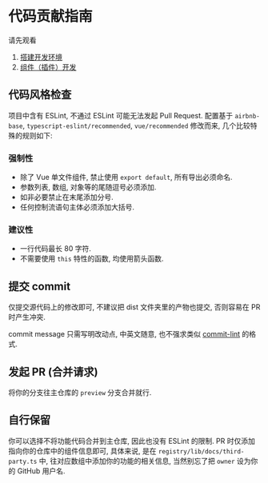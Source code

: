 # 代码贡献指南

请先观看

1.  [搭建开发环境](/docs/developer/environment)
2.  [组件（插件）开发](/docs/developer/component)

## 代码风格检查

项目中含有 ESLint, 不通过 ESLint 可能无法发起 Pull Request. 配置基于 `airbnb-base`, `typescript-eslint/recommended`, `vue/recommended` 修改而来, 几个比较特殊的规则如下:

### 强制性

- 除了 Vue 单文件组件, 禁止使用 `export default`, 所有导出必须命名.
- 参数列表, 数组, 对象等的尾随逗号必须添加.
- 如非必要禁止在末尾添加分号.
- 任何控制流语句主体必须添加大括号.

### 建议性

- 一行代码最长 80 字符.
- 不需要使用 `this` 特性的函数, 均使用箭头函数.

## 提交 commit

仅提交源代码上的修改即可, 不建议把 dist 文件夹里的产物也提交, 否则容易在 PR 时产生冲突.

commit message 只需写明改动点, 中英文随意, 也不强求类似 [commit-lint](https://github.com/conventional-changelog/commitlint) 的格式.

## 发起 PR (合并请求)

将你的分支往主仓库的 `preview` 分支合并就行.

## 自行保留

你可以选择不将功能代码合并到主仓库, 因此也没有 ESLint 的限制. PR 时仅添加指向你的仓库中的组件信息即可, 具体来说, 是在 `registry/lib/docs/third-party.ts` 中, 往对应数组中添加你的功能的相关信息, 当然别忘了把 `owner` 设为你的 GitHub 用户名.

